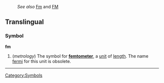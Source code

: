 :''See also'' [[Fm]] and [[FM]]
==Translingual==
===Symbol===
'''fm'''
#(''metrology'') The symbol for '''[[femtometer]]''', a [[unit]] of [[length]].  The name [[fermi]] for this unit is obsolete.

----
[[Category:Symbols]]